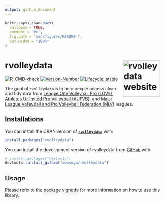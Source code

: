 ```yaml
---
output: github_document
---
```


<!-- README.md is generated from README.Rmd. Please edit that file -->

```r
knitr::opts_chunk$set(
  collapse = TRUE,
  comment = "#>",
  fig.path = "man/figures/README-",
  out.width = "100%"
)
```

# rvolleydata <a href="https://awosoga.github.io/rvolleydata/"><img src="man/figures/logo.jpg" align="right" height="120" alt="rvolleydata website" /></a>

<!-- badges: start -->

[![R-CMD-check](https://github.com/awosoga/rvolleydata/actions/workflows/R-CMD-check.yaml/badge.svg)](https://github.com/awosoga/rvolleydata/actions/workflows/R-CMD-check.yaml) [![Version-Number](https://img.shields.io/github/r-package/v/awosoga/rvolleydata?label=rvolleydata)](https://github.com/awosoga/rvolleydata) [![Lifecycle: stable](https://img.shields.io/badge/lifecycle-stable-green.svg)](https://lifecycle.r-lib.org/articles/stages.html#stable)

<!-- badges: end -->

The goal of `rvolleydata` is to help people access clean and tidy data from [League One Volleyball Pro (LOVB)](https://www.lovb.com/), [Athletes Unlimited Pro Volleyball (AUPVB)](https://auprosports.com/volleyball/), and [Major League Volleyball and Pro Volleyball Federation (MLV)](https://provolleyball.com/) leagues.

## Installations

You can install the CRAN version of [**`rvolleydata`**](https://CRAN.R-project.org/package=rvolleydata) with:

```r
install.packages("rvolleydata")
```

You can install the development version of rvolleydata from [GitHub](https://github.com/awosoga/rvolleydata) with:

``` r
# install.packages("devtools")
devtools::install_github("awosoga/rvolleydata")
```

## Usage

Please refer to the [package vignette](https://awosoga.github.io/rvolleydata/articles/how-to-use-rvolleydata) for more information on how to use this library.
